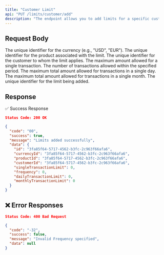 ```yaml
---
title: "Customer Limit"
api: "PUT /limits/customer/add"
description: "The endpoint allows you to add limits for a specific customer."
---
```


## Request Body

<ParamField body="currencyId" type="string" required>
  The unique identifier for the currency (e.g., "USD", "EUR").
</ParamField>

<ParamField body="productId" type="string" required>
  The unique identifier for the product associated with the limit.
</ParamField>

<ParamField body="customerId" type="string" required>
  The unique identifier for the customer to whom the limit applies.
</ParamField>

<ParamField body="singleTransactionLimit" type="number" required>
  The maximum amount allowed for a single transaction.
</ParamField>

<ParamField body="frequency" type="number" required>
  The number of transactions allowed within the specified period.
</ParamField>

<ParamField body="dailyTransactionLimit" type="number" required>
  The maximum total amount allowed for transactions in a single day.
</ParamField>

<ParamField body="monthlyTransactionLimit" type="number" required>
  The maximum total amount allowed for transactions in a single month.
</ParamField>

<ParamField body="id" type="string" required>
  The unique identifier for the limit being added.
</ParamField>



## Response
✅ Success Response
```json
Status Code: 200 OK

{
  "code": "00",
  "success": true,
  "message": "Limits added successfully",
  "data": {
    "id": "3fa85f64-5717-4562-b3fc-2c963f66afa6",
    "currencyId": "3fa85f64-5717-4562-b3fc-2c963f66afa6",
    "productId": "3fa85f64-5717-4562-b3fc-2c963f66afa6",
    "customerId": "3fa85f64-5717-4562-b3fc-2c963f66afa6",
    "singleTransactionLimit": 0,
    "frequency": 0,
    "dailyTransactionLimit": 0,
    "monthlyTransactionLimit": 0
  }
}
```

## ❌ Error Responses
```json
Status Code: 400 Bad Request

{
  "code": "-32",
  "success": false,
  "message": "Invalid Frequency specified",
  "data": null
}